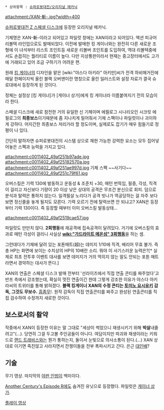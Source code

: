  * 상위항목 : [[슈퍼로봇대전/오리지널 메카닉]]
attachment:/XAN-斬-.jpg?width=400

[[슈퍼로봇대전 Z 스페셜 디스크]]에 등장한 오리지널 메카닉.

기체명은 XAN-斬-이라고 되어있고 파일럿 창에는 XAN이라고 되어있다. 액션 피규어 리볼텍 라인업으로도 발매되었다. 이전에 발매한 킹 게이너와는 완전히 다른 새로운 조형에 이 녀석부터 리스트 조인트등 새로운 리볼버 조인트를 도입하여, 역대 리볼텍중에서도 손꼽히는 퀄리티로 이름이 높다. 다만 지상통판이라서 현재는 중고장터에서도 고가에 거래되고 있어 조금 구하기가 어려운 편.

원래 [[킹 게이너]]의 디자인을 맡은 [wiki:"야스다 아키라" 아키만]씨가 전격 하비매거진에 매달 한페이지씩 올린 블랙 오버맨이란 명칭으로 올린 일러스트와 설정 자료가 결국 슈로대에서 등장하게 된 것이다.

정체는 설정상 [킹 게이너]가 [게이너 상가]에게 킹 게이너라 이름붙여지기 전의 모습이라 한다.

스페셜 디스크에 새로 참전한 거의 유일한 신 기체이며 에필로그 시나리오인 시크릿 에필로그의 '''최종보스'''이기때문에 좀 지나치게 밀어줘서 기체 스팩이나 파일럿이나 괴이하게 강하다. 어지간한 최종보스 저리가라 할 정도이며, 실제로도 잡기가 매우 힘들기로 정평이 나 있다.

간단히 말하자면 슈퍼로봇대전의 시스템 상으로 재현 가능한 강력한 요소는 모두 집어넣어놓은 스펙과 능력을 가지고 있다.

attachment:c0011402_49af251b97ade.jpg
attachment:c0011402_49af25182570a.jpg
attachment:c0011402_49af251ae997d.jpg
기체 스팩 ~~사기다~~
attachment:c0011402_49af251c79f61.jpg

오버스킬은 기력 130에 발동하고 운동성 & 조준치 +30, 매턴 번뜩임, 필중, 각성, 직격이 걸리고 자신보다 기량이 20 이상 낮은 상대의 공격은 무조건 분신으로 회피. 덤으로 분석과 탈력은 통하지 않는다. 일격필살 노리다가 공격 빗나가 역공당하는 걸 자주 보다보면 정신줄을 놓게 될지도 모른다. 기력 오르기 전에 탈력쓰면 안 되냐고? XAN은 등장부터 기력 130이다. 즉 등장할 때부터 이미 오버스킬 발동상태...

attachment:c0011402_49af2519cae57.jpg

파일럿도 만만치 않다. '''2회행동'''에 재공격에 집속공격이 달려있다. 거기에 오버스킬의 효과로 매턴 각성이 걸리니 사실상 '''[[wiki:"가드라이트 메온섬" 3회행동]]'''을 하는 셈. 

그런데다가 기체에 달려 있는 포톤매트(超)는 데미지 1/10에 직격, 배리어 무효 불가. 즉 총 HP는 화면에 보이는 수치상의 HP의 10배란 소리. 뭐야 이 사기스러운 능력은?[* 실제로 최초 전투후 이벤트 대사를 보면 데미지가 거의 먹히지 않는 말도 안되는 포톤 매트라면서 경악하는 대사가 뜬다.]

XAN의 연출은 스페셜 디스크 발매 전부터 '선라이즈에서 직접 연출 콘티를 짜주었다'고 반프 측에서 강조했는데, 확실히 멋진 연출이긴 한데 그렇게 강조한 이유가 야스다 아키라씨의 트위터를 통해 밝혀졌다. '''블랙 킹게이너 XAN의 수정 콘티는 [[토미노 요시유키]] 감독, 그것도 무보수.''' [[흠좀무]]!. 원작 감독이 직접 연출콘티를 짜주고 완성된 연출콘티를 직접 검수하여 수정까지 새로한 것이다.

== 보스로서의 활약 ==
작중에서 XAN이 등장한 이유는 말 그대로 "세상이 썩었으니 재생시키기 위해 '''박살'''내줄려고"(…). 당연히 그걸 두고볼 주인공들이 아니다. 여담이지만 파괴와 재생이라는 키워드로 [[랜드 트래비스]]와는 뭔가 통하는지, 둘이서 눈빛으로 의사소통이 된다.(…) XAN 상대로 이기면 죽진않고 사라지면서 잔챙이들을 전부 폭파시키고 간다. 은근 [[대인배]]?
== 기술 ==
{{{#!html
<embed src="http://www.youtube.com/v/M-Wwr8deAh8&hl=en&fs=1" type="application/x-shockwave-flash" allowscriptaccess="always" allowfullscreen="true" width="425" height="344"></embed>
}}} 
무기 영상. 마지막의 [[야판 인법]]이 백미이다.

[[Another Century's Episode R]]에도 숨겨진 유닛으로 등장했다. 파일럿은 [[게이너 상가]].

[http://www.youtube.com/watch?v=I-CD-Dz5NO8 플레이 영상]

